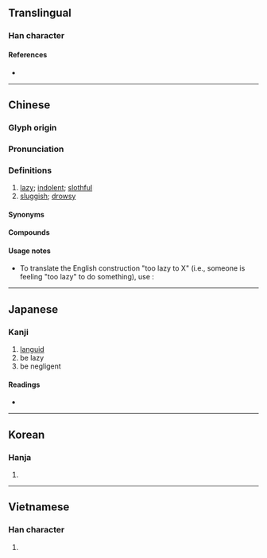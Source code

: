 {{also|懒}}
{{character info/new}}
==Translingual==

===Han character===
{{Han char|rn=61|rad=心|as=16|sn=19|four=97086|canj=PDLC|ids=⿰忄賴}}

====References====
* {{Han ref|kx=0408.160|dkj=11455|dj=0749.170|hdz=42368.130|uh=61F6|ud=25078|bh=C369|bd=50025}}

----

==Chinese==
{{zh-forms|s=懒|alt=⿰忄兰-second round simplified}}

===Glyph origin===
{{Han etym}}

===Pronunciation===
{{zh-pron
|m=lǎn
|ma=Zh-lan.ogg
|m-s=
|c=laan5
|c-t=
|g=
|h=pfs=lân
|j=
|mb=lǎng
|md=lāng
|mn=lán/nōa
|mn_note=lán - literary; nōa - vernacular
|mn-t=
|w=
|x=
|mc=y
|oc=y
|cat=a
}}

===Definitions===
{{zh-hanzi}}

# [[lazy]]; [[indolent]]; [[slothful]]
# [[sluggish]]; [[drowsy]]

====Synonyms====
{{zh-dial|懶惰}}

====Compounds====
{{zh-der|懶蟲|懶得|懶惰|懶鬼|懶漢|懶猴|懶散|懶洋洋|身上發懶|意懶心慵|意懶心灰|伸懶腰|嚲懶|心灰意懶|心慵意懶|意慵心懶|幫閑鑽懶|幫懶鑽閑|偎慵墮懶|慵懶|好吃懶做|偷懶|懶腰|懶人植物|懶人|懶懶的|懶骨頭|懶凳|睡懶覺|懶待|樹懶|發懶|痠懶|疏懶|懶髻|懶怠|懶設設|懶架|憊懶|懶婦|懶病|懶黃病|躲懶|鑽懶幫閑|酸懶|貪吃懶做|脫懶}}

====Usage notes====
* To translate the English construction "too lazy to X" (i.e., someone is feeling "too lazy" to do something), use {{l|zh|懶[[得]]／懒[[得]]}}:
*: {{zh-x|夏天 的 我 '''懶得''' '''化妝'''|I'm too lazy in the summer to put on makeup|ref={{w2|zh|鄭怡}}, {{lang|zh|離家出走}}}}

----

==Japanese==

===Kanji===
{{ja-kanji|grade=|rs=心16}}

# [[languid]]
# be lazy
# be negligent

====Readings====
* {{ja-readings|on=[[らん]] (ran), [[らい]] (rai)|kun=[[おこたる]] (okotaru), [[ものうい]] (monoui)}}

----

==Korean==

===Hanja===
{{ko-hanja|hangeul=[[라]]>[[나]], [[란]]>[[난]]|eumhun=|rv=ra>na, ran>nan|mr=ra>na, ran>nan|y=la>na, lan>nan}}

# {{defn|lang=ko|sort=心16}}

----

==Vietnamese==

===Han character===
{{vi-hantu|[[lại]], [[lãn]], [[lớn]], [[lười]]|rs=心16}}

# {{defn|lang=vi|sort=心16}}